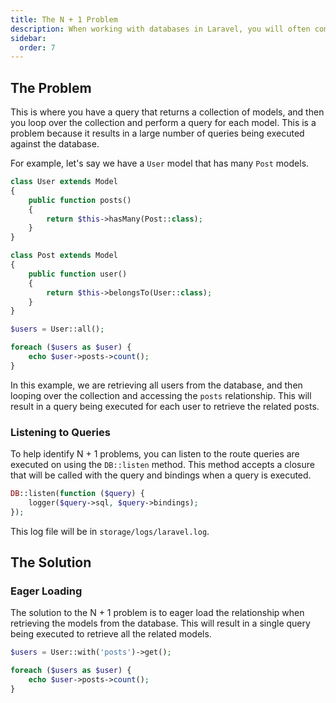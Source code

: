 ---
title: The N + 1 Problem
description: When working with databases in Laravel, you will often come across the N + 1 problem.
sidebar:
  order: 7
---

## The Problem 
This is where you have a query that returns a collection of models, and then you loop over the collection and perform a query for each model. 
This is a problem because it results in a large number of queries being executed against the database.

For example, let's say we have a `User` model that has many `Post` models.
    
```php
class User extends Model
{
    public function posts()
    {
        return $this->hasMany(Post::class);
    }
}
```

```php
class Post extends Model
{
    public function user()
    {
        return $this->belongsTo(User::class);
    }
}
```

```php
$users = User::all();

foreach ($users as $user) {
    echo $user->posts->count();
}
```

In this example, we are retrieving all users from the database, and then looping over the collection and accessing the `posts` relationship.
This will result in a query being executed for each user to retrieve the related posts.

### Listening to Queries

To help identify N + 1 problems, you can listen to the route queries are executed on using the `DB::listen` method.
This method accepts a closure that will be called with the query and bindings when a query is executed.

```php
DB::listen(function ($query) {
    logger($query->sql, $query->bindings);
});
```

This log file will be in `storage/logs/laravel.log`.

## The Solution

### Eager Loading

The solution to the N + 1 problem is to eager load the relationship when retrieving the models from the database.
This will result in a single query being executed to retrieve all the related models.

```php
$users = User::with('posts')->get();

foreach ($users as $user) {
    echo $user->posts->count();
}
```

